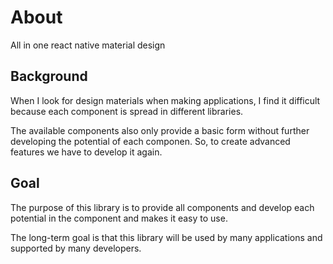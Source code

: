 
<Meta title="Guide|About" />

# About
All in one react native material design

## Background
When I look for design materials when making applications, I find it difficult because each component is spread in different libraries. 

The available components also only provide a basic form without further developing the potential of each componen. So, to create advanced features we have to develop it again.

## Goal
The purpose of this library is to provide all components and develop each potential in the component and makes it easy to use.

The long-term goal is that this library will be used by many applications and supported by many developers.
